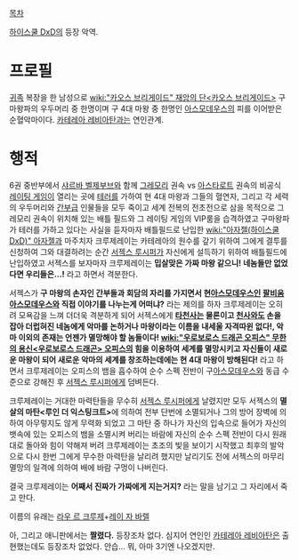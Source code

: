 {{{+1 Creuserey Asmodeus / クルゼレイ・アスモデウス}}} 

[[목차]]

[[하이스쿨 DxD]]의 등장 악역.

= 프로필 =
[[귀족]] 복장을 한 남성으로 [[wiki:"카오스 브리게이드" 재앙의 단<카오스 브리게이드>]] 구마왕파의 우두머리 중 한명이며 구 4대 마왕 중 한명인 [[아스모데우스]]의 피를 이어받은 순혈악마이다. [[카테레아 레비아탄]]과는 연인관계.

= 행적 =
6권 중반부에서 [[샤르바 벨제부브]]와 함께 [[그레모리]] 권속 vs [[아스타로트]] 권속의 비공식 [[레이팅 게임]]이 열리는 곳에 [[테러]]를 가하여 현 4대 마왕과 그들의 혈연자, 그리고 각 세력의 우두머리와 [[간부]]급 인물들을 모두 죽이고 세계 전복의 전초전으로 삼을 목적으로 그레모리 권속이 위치해 있는 배틀 필드와 그 레이팅 게임의 VIP룸을 습격하였고 구마왕파가 테러를 가하고 있다는 사실을 듣자마자 배틀필드로 난입한 [[wiki:"아자젤(하이스쿨 DxD)" 아자젤]]과 마주치자 크루제레이는 카테레아의 원수를 갚기 위하여 그에게 결투를 신청하여 그와 대결하려는 순간 [[서젝스 루시퍼]]가 자신에게 설득하기 위하여 배틀필드에 난입하였고 서젝스를 보자마자 크루제레이는 '''밉살맞은 가짜 마왕 같으니! 네놈들만 없었다면 우리들은...!''' 라고 하면서 격분한다. 

서젝스가 '''구 마왕의 손자인 간부들과 회담의 자리를 가지면서 현[[아스모데우스]]인 [[팔비움 아스모데우스]]와 직접 이야기를 나누는게 어떠냐?''' 라는 제의를 하자 크루제레이는 오히려 모욕감을 느껴 더더욱 격분하게 되어 서젝스에게 '''[[타천사]]는 물론이고 [[천사]]와도 손을 잡아 더럽혀진 네놈에게 악마를 논하거나 마왕이라는 이름을 내세울 자격따윈 없다!, 악마 이외의 존재는 언젠가 멸망해야 할 놈들이다! [[wiki:"우로보로스 드래곤 오피스" 무한의 용신<우로보로스 드래곤> 오피스]]의 힘을 이용하여 세계를 멸망시키고 자신들이 새로운 마왕이 되어 새로운 악마의 세계를 창조하는데에는 현 4대 마왕이 방해된다!''' 라고 하면서 크루제레이는 오피스의 뱀을 흡수하여 순수 스펙 전반이 구[[아스모데우스]]와 동급 수준으로 강해진 후 [[서젝스 루시퍼]]에게 덤벼든다.

크루제레이는 거대한 마력탄들을 무수히 [[서젝스 루시퍼]]에게 날렸지만 모두 서젝스의 '''멸살의 마탄<루인 더 익스팅크트>'''에 의하여 전부 단번에 소멸되거나 그의 방어 장벽에 의하여 아무렇지도 않게 무력화 되었고 그 마탄 중 하나가 자신의 입속으로 들어가 자신의 뱃속에 있는 오피스의 뱀을 소멸시켜 버리는 바람에 자신의 순수 스펙 전반이 다시 원래대로 돌아와 힘이 약해져 버려 크루제레이는 초조의 빛을 보이기 시작했고 최후의 발악으로 다시 한번 그에게 무수한 마력탄을 날리려 했지만 날리기도 전에 서젝스의 마무리 멸망의 일격에 의하여 배에 바람 구멍이 나버린다.

결국 크루제레이는 '''어째서 진짜가 가짜에게 지는거지?''' 라는 말을 남기고 그 자리에서 죽고 만다.

이름의 유래는 [[라우 르 크루제]]+[[레이 자 바렐]] 

아, 그리고 애니판에서는 '''짤렸다.''' 등장조차 없다. 심지어 연인인 [[카테레아 레비아탄]]은 출현했는데도 등장조차 없었다.
안습... 뭐, 아마 3기엔 나오겠지만.
